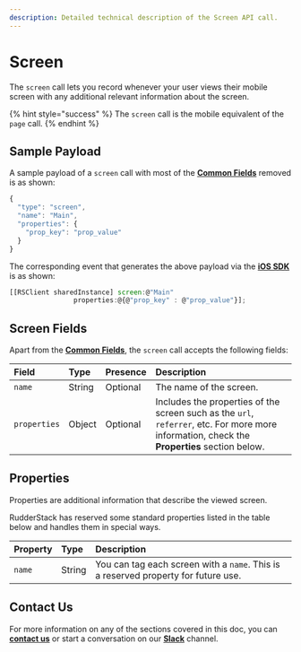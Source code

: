 ```yaml
---
description: Detailed technical description of the Screen API call.
---
```


# Screen

The `screen` call lets you record whenever your user views their mobile screen with any additional relevant information about the screen. 

{% hint style="success" %}
The `screen` call is the mobile equivalent of the `page` call.
{% endhint %}

## Sample Payload

A sample payload of a `screen` call with most of the [**Common Fields**](common-fields.md) removed is as shown:

```javascript
{
  "type": "screen",
  "name": "Main",
  "properties": {
    "prop_key": "prop_value"
  }
}
```

The corresponding event that generates the above payload via the [**iOS SDK**](../../../stream-sources/rudderstack-sdk-integration-guides/rudderstack-ios-sdk.md) is as shown:

```javascript
[[RSClient sharedInstance] screen:@"Main" 
                properties:@{@"prop_key" : @"prop_value"}];
```

## Screen Fields

Apart from the [**Common Fields**](common-fields.md), the `screen` call accepts the following fields:

| **Field** | **Type** | **Presence** | **Description** |
| :--- | :--- | :--- | :--- |
| `name` | String | Optional | The name of the screen. |
| `properties` | Object | Optional | Includes the properties of the screen such as the `url`, `referrer`, etc. For more more information, check the **Properties** section below. |

## Properties

Properties are additional information that describe the viewed screen. 

RudderStack has reserved some standard properties listed in the table below and handles them in special ways.

| **Property** | **Type** | **Description** |
| :--- | :--- | :--- |
| `name` | String | You can tag each screen with a `name`.  This is a reserved property for future use. |

## Contact Us

For more information on any of the sections covered in this doc, you can [**contact us**](mailto:%20docs@rudderstack.com) or start a conversation on our [**Slack**](https://resources.rudderstack.com/join-rudderstack-slack) channel.

